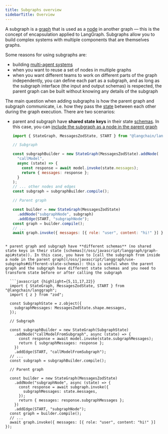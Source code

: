 ```yaml
---
title: Subgraphs overview
sidebarTitle: Overview
---
```



<AlphaCallout />

A subgraph is a [graph](/oss/javascript/langgraph/graph-api#graphs) that is used as a [node](/oss/javascript/langgraph/graph-api#nodes) in another graph — this is the concept of encapsulation applied to LangGraph. Subgraphs allow you to build complex systems with multiple components that are themselves graphs.



Some reasons for using subgraphs are:

* building [multi-agent systems](/oss/javascript/langgraph/multi-agent)
* when you want to reuse a set of nodes in multiple graphs
* when you want different teams to work on different parts of the graph independently, you can define each part as a subgraph, and as long as the subgraph interface (the input and output schemas) is respected, the parent graph can be built without knowing any details of the subgraph

The main question when adding subgraphs is how the parent graph and subgraph communicate, i.e. how they pass the [state](/oss/javascript/langgraph/graph-api#state) between each other during the graph execution. There are two scenarios:

* parent and subgraph have **shared state keys** in their state [schemas](/oss/javascript/langgraph/graph-api#state). In this case, you can [include the subgraph as a node in the parent graph](/oss/javascript/langgraph/use-subgraphs#shared-state-schemas)

  ```javascript {highlight={13,18}}
  import { StateGraph, MessagesZodState, START } from "@langchain/langgraph";
  
  // Subgraph
  
  const subgraphBuilder = new StateGraph(MessagesZodState).addNode(
    "callModel",
    async (state) => {
      const response = await model.invoke(state.messages);
      return { messages: response };
    }
  );
  // ... other nodes and edges
  const subgraph = subgraphBuilder.compile();
  
  // Parent graph
  
  const builder = new StateGraph(MessagesZodState)
    .addNode("subgraphNode", subgraph)
    .addEdge(START, "subgraphNode");
  const graph = builder.compile();
  // ...
  await graph.invoke({ messages: [{ role: "user", content: "hi!" }] });
```

* parent graph and subgraph have **different schemas** (no shared state keys in their state [schemas](/oss/javascript/langgraph/graph-api#state)). In this case, you have to [call the subgraph from inside a node in the parent graph](/oss/javascript/langgraph/use-subgraphs#different-state-schemas): this is useful when the parent graph and the subgraph have different state schemas and you need to transform state before or after calling the subgraph

  ```javascript {highlight={5,11,17,22}}
  import { StateGraph, MessagesZodState, START } from "@langchain/langgraph";
  import { z } from "zod";
  
  const SubgraphState = z.object({
    subgraphMessages: MessagesZodState.shape.messages,
  });
  
  // Subgraph
  
  const subgraphBuilder = new StateGraph(SubgraphState)
    .addNode("callModelFromSubgraph", async (state) => {
      const response = await model.invoke(state.subgraphMessages);
      return { subgraphMessages: response };
    })
    .addEdge(START, "callModelFromSubgraph");
  // ...
  const subgraph = subgraphBuilder.compile();
  
  // Parent graph
  
  const builder = new StateGraph(MessagesZodState)
    .addNode("subgraphNode", async (state) => {
      const response = await subgraph.invoke({
        subgraphMessages: state.messages,
      });
      return { messages: response.subgraphMessages };
    })
    .addEdge(START, "subgraphNode");
  const graph = builder.compile();
  // ...
  await graph.invoke({ messages: [{ role: "user", content: "hi!" }] });
```

